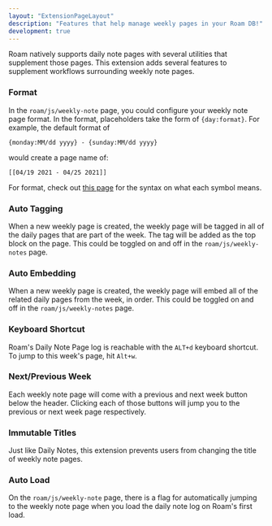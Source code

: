 ```yaml
---
layout: "ExtensionPageLayout"
description: "Features that help manage weekly pages in your Roam DB!"
development: true
---
```


Roam natively supports daily note pages with several utilities that supplement those pages. This extension adds several features to supplement workflows surrounding weekly note pages.

### Format

In the `roam/js/weekly-note` page, you could configure your weekly note page format. In the format, placeholders take the form of `{day:format}`. For example, the default format of

```
{monday:MM/dd yyyy} - {sunday:MM/dd yyyy}
```

would create a page name of:

```
[[04/19 2021 - 04/25 2021]]
```

For format, check out [this page](https://date-fns.org/v2.21.1/docs/format) for the syntax on what each symbol means.

### Auto Tagging

When a new weekly page is created, the weekly page will be tagged in all of the daily pages that are part of the week. The tag will be added as the top block on the page. This could be toggled on and off in the `roam/js/weekly-notes` page.

### Auto Embedding

When a new weekly page is created, the weekly page will embed all of the related daily pages from the week, in order. This could be toggled on and off in the `roam/js/weekly-notes` page.

### Keyboard Shortcut

Roam's Daily Note Page log is reachable with the `ALT+d` keyboard shortcut. To jump to this week's page, hit `Alt+w`. 

### Next/Previous Week

Each weekly note page will come with a previous and next week button below the header. Clicking each of those buttons will jump you to the previous or next week page respectively.

### Immutable Titles

Just like Daily Notes, this extension prevents users from changing the title of weekly note pages.

### Auto Load

On the `roam/js/weekly-note` page, there is a flag for automatically jumping to the weekly note page when you load the daily note log on Roam's first load.
